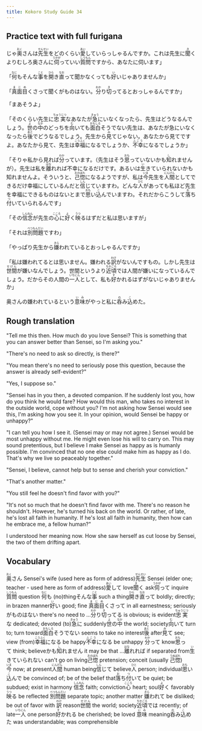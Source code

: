 ```yaml
---
title: Kokoro Study Guide 34
---
```


## Practice text with full furigana

<p>
じゃ<ruby><rb>奥</rb><rt>おく</rt></ruby>さんは<ruby><rb>先生</rb><rt>せんせい</rt></ruby>をどのくらい<ruby><rb>愛</rb><rt>あい</rt></ruby>していらっしゃるんですか。これは先生に<ruby><rb>聞</rb><rt>き</rt></ruby>くよりむしろ奥さんに<ruby><rb>伺</rb><rt>うかが</rt></ruby>っていい<ruby><rb>質問</rb><rt>しつもん</rt></ruby>ですから、あなたに伺います」
</p>

<p>
「<ruby><rb>何</rb><rt>なに</rt></ruby>もそんな<ruby><rb>事</rb><rt>こと</rt></ruby>を<ruby><rb>開</rb><rt>ひら</rt></ruby>き<ruby><rb>直</rb><rt>なお</rt></ruby>って聞かなくっても<ruby><rb>好</rb><rt>い</rt></ruby>いじゃありませんか」
</p>

<p>
「<ruby><rb>真面目</rb><rt>まじめ</rt></ruby>くさって聞くがものはない。<ruby><rb>分</rb><rt>わか</rt></ruby>り<ruby><rb>切</rb><rt>き</rt></ruby>ってるとおっしゃるんですか」
</p>

<p>「まあそうよ」</p>
<p>
「そのくらい先生に<ruby><rb>忠実</rb><rt>ちゅうじつ</rt></ruby>なあなたが<ruby><rb>急</rb><rt>きゅう</rt></ruby>にいなくなったら、先生はどうなるんでしょう。<ruby><rb>世</rb><rt>よ</rt></ruby>の<ruby><rb>中</rb><rt>なか</rt></ruby>のどっちを<ruby><rb>向</rb><rt>む</rt></ruby>いても<ruby><rb>面白</rb><rt>おもしろ</rt></ruby>そうでない先生は、あなたが急にいなくなったら<ruby><rb>後</rb><rt>あと</rt></ruby>でどうなるでしょう。先生から<ruby><rb>見</rb><rt>み</rt></ruby>てじゃない。あなたから見てですよ。あなたから見て、先生は<ruby><rb>幸福</rb><rt>こうふく</rt></ruby>になるでしょうか、<ruby><rb>不幸</rb><rt>ふこう</rt></ruby>になるでしょうか」
</p>

<p>
「そりゃ私から見れば<ruby><rb>分</rb><rt>わか</rt></ruby>っています。（先生はそう<ruby><rb>思</rb><rt>おも</rt></ruby>っていないかも<ruby><rb>知</rb><rt>し</rt></ruby>れませんが）。先生は私を<ruby><rb>離</rb><rt>はな</rt></ruby>れれば不幸になるだけです。あるいは<ruby><rb>生</rb><rt>い</rt></ruby>きていられないかも知れませんよ。そういうと、<ruby><rb>己惚</rb><rt>おのぼれ</rt></ruby>になるようですが、私は<ruby><rb>今</rb><rt>いま</rt></ruby>先生を<ruby><rb>人間</rb><rt>にんげん</rt></ruby>としてできるだけ幸福にしているんだと<ruby><rb>信</rb><rt>しん</rt></ruby>じていますわ。どんな<ruby><rb>人</rb><rt>ひと</rt></ruby>があっても私ほど先生を幸福にできるものはないとまで<ruby><rb>思</rb><rt>おも</rt></ruby>い<ruby><rb>込</rb><rt>こ</rt></ruby>んでいますわ。それだからこうして<ruby><rb>落</rb><rt>お</rt></ruby>ち<ruby><rb>付</rb><rt>つ</rt></ruby>いていられるんです」
</p>

<p>
「その<ruby><rb>信念</rb><rt>しんねん</rt></ruby>が先生の<ruby><rb>心</rb><rt>こころ</rt></ruby>に<ruby><rb>好</rb><rt>よ</rt></ruby>く<ruby><rb>映</rb><rt>うつ</rt></ruby>るはずだと私は思いますが」
</p>

<p>
「それは<ruby><rb>別問題</rb><rt>べつもんだい</rt></ruby>ですわ」
</p>

<p>
「やっぱり先生から<ruby><rb>嫌</rb><rt>きら</rt></ruby>われているとおっしゃるんですか」
</p>

<p>
「私は嫌われてるとは思いません。嫌われる<ruby><rb>訳</rb><rt>わけ</rt></ruby>がないんですもの。しかし先生は<ruby><rb>世間</rb><rt>せけん</rt></ruby>が嫌いなんでしょう。世間というより<ruby><rb>近頃</rb><rt>ちかごろ</rt></ruby>では人間が嫌いになっているんでしょう。だからその人間の<ruby><rb>一人</rb><rt>いちにん</rt></ruby>として、私も<ruby><rb>好</rb><rt>す</rt></ruby>かれるはずがないじゃありませんか」
</p>

<p>
奥さんの嫌われているという<ruby><rb>意味</rb><rt>いみ</rt></ruby>がやっと私に<ruby><rb>呑</rb><rt>の</rt></ruby>み<ruby><rb>込</rb><rt>こ</rt></ruby>めた。
</p>


## Rough translation

"Tell me this then. How much do you love Sensei? This is something that you can answer better than Sensei, so I'm asking you."

"There's no need to ask so directly, is there?"

"You mean there's no need to seriously pose this question, because the answer is already self-evident?"

"Yes, I suppose so."

"Sensei has in you then, a devoted companion. If he suddenly lost you, how do you think he would fare? How would this man, who takes no interest in the outside world, cope without you? I'm not asking how Sensei would see this, I'm asking how you see it. In your opinion, would Sensei be happy or unhappy?"

"I can tell you how I see it. (Sensei may or may not agree.) Sensei would be most unhappy without me. He might even lose his will to carry on. This may sound pretentious, but I believe I make Sensei as happy as is humanly possible. I'm convinced that no one else could make him as happy as I do. That's why we live so peaceably together."

"Sensei, I believe, cannot help but to sense and cherish your conviction."

"That's another matter."

"You still feel he doesn't find favor with you?"

"It's not so much that he doesn't find favor with me. There's no reason he shouldn't. However, he's turned his back on the world. Or rather, of late, he's lost all faith in humanity. If he's lost all faith in humanity, then how can he embrace me, a fellow human?"

I understood her meaning now. How she saw herself as cut loose by Sensei, the two of them drifting apart. 


## Vocabulary

<p>
<span class="vocabstudy"><ruby><rb>奥</rb><rt>おく</rt></ruby>さん&nbsp;Sensei's wife (used here as form of address)</span><span class="vocabstudy"><ruby><rb>先生</rb><rt>せんせい</rt></ruby>&nbsp;Sensei (elder one; teacher - used here as form of address)</span><span class="vocabstudy"><ruby><rb>愛</rb><rt>あい</rt></ruby>して&nbsp;love</span><span class="vocabstudy"><ruby><rb>聞</rb><rt>き</rt></ruby>く&nbsp;ask</span><span class="vocabstudy"><ruby><rb>伺</rb><rt>うかが</rt></ruby>って&nbsp;inquire</span><span class="vocabstudy"><ruby><rb>質問</rb><rt>しつもん</rt></ruby>&nbsp;question</span>
<span class="vocabstudy"><ruby><rb>何</rb><rt>なに</rt></ruby>も&nbsp;(no)thing</span><span class="vocabstudy">そんな<ruby><rb>事</rb><rt>こと</rt></ruby>&nbsp;such a thing</span><span class="vocabstudy"><ruby><rb>開</rb><rt>ひら</rt></ruby>き<ruby><rb>直</rb><rt>なお</rt></ruby>って&nbsp;boldly; directly; in brazen manner</span><span class="vocabstudy"><ruby><rb>好</rb><rt>い</rt></ruby>い&nbsp;good; fine</span>
<span class="vocabstudy"><ruby><rb>真面目</rb><rt>まじめ</rt></ruby>くさって&nbsp;in all earnestness; seriously</span><span class="vocabstudy">がものはない&nbsp;there's no need to ...</span><span class="vocabstudy"><ruby><rb>分</rb><rt>わか</rt></ruby>り<ruby><rb>切</rb><rt>き</rt></ruby>ってる&nbsp;is obvious; is evident</span>
<span class="vocabstudy"><ruby><rb>忠実</rb><rt>ちゅうじつ</rt></ruby>な&nbsp;dedicated; devoted (to)</span><span class="vocabstudy"><ruby><rb>急</rb><rt>きゅう</rt></ruby>に&nbsp;suddenly</span><span class="vocabstudy"><ruby><rb>世</rb><rt>よ</rt></ruby>の<ruby><rb>中</rb><rt>なか</rt></ruby>&nbsp;the world; society</span><span class="vocabstudy"><ruby><rb>向</rb><rt>む</rt></ruby>いて&nbsp;turn to; turn toward</span><span class="vocabstudy"><ruby><rb>面白</rb><rt>おもしろ</rt></ruby>そうでない&nbsp;seems to take no interest</span><span class="vocabstudy"><ruby><rb>後</rb><rt>あと</rt></ruby>&nbsp;after</span><span class="vocabstudy"><ruby><rb>見</rb><rt>み</rt></ruby>て&nbsp;see; view (from)</span><span class="vocabstudy"><ruby><rb>幸福</rb><rt>こうふく</rt></ruby>になる&nbsp;be happy</span><span class="vocabstudy"><ruby><rb>不幸</rb><rt>ふこう</rt></ruby>になる&nbsp;be unhappy</span>
<span class="vocabstudy"><ruby><rb>分</rb><rt>わか</rt></ruby>って&nbsp;know</span><span class="vocabstudy"><ruby><rb>思</rb><rt>おも</rt></ruby>って&nbsp;think; believe</span><span class="vocabstudy">かも<ruby><rb>知</rb><rt>し</rt></ruby>れません&nbsp;it may be that ...</span><span class="vocabstudy"><ruby><rb>離</rb><rt>はな</rt></ruby>れれば&nbsp;if separated from</span><span class="vocabstudy"><ruby><rb>生</rb><rt>い</rt></ruby>きていられない&nbsp;can't go on living</span><span class="vocabstudy"><ruby><rb>己惚</rb><rt>おのぼれ</rt></ruby>&nbsp;pretension; conceit (usually <ruby><rb>己惚</rb><rt>うぬぼれ</rt></ruby>)</span><span class="vocabstudy"><ruby><rb>今</rb><rt>いま</rt></ruby>&nbsp;now; at present</span><span class="vocabstudy"><ruby><rb>人間</rb><rt>にんげん</rt></ruby>&nbsp;human being</span><span class="vocabstudy"><ruby><rb>信</rb><rt>しん</rt></ruby>じて&nbsp;believe</span><span class="vocabstudy"><ruby><rb>人</rb><rt>ひと</rt></ruby>&nbsp;person; individual</span><span class="vocabstudy"><ruby><rb>思</rb><rt>おも</rt></ruby>い<ruby><rb>込</rb><rt>こ</rt></ruby>んで&nbsp;be convinced of; be of the belief that</span><span class="vocabstudy"><ruby><rb>落</rb><rt>お</rt></ruby>ち<ruby><rb>付</rb><rt>つ</rt></ruby>いて&nbsp;be quiet; be subdued; exist in harmony</span>
<span class="vocabstudy"><ruby><rb>信念</rb><rt>しんねん</rt></ruby>&nbsp;faith; conviction</span><span class="vocabstudy"><ruby><rb>心</rb><rt>こころ</rt></ruby>&nbsp;heart; soul</span><span class="vocabstudy"><ruby><rb>好</rb><rt>よ</rt></ruby>く&nbsp;favorably</span><span class="vocabstudy"><ruby><rb>映</rb><rt>うつ</rt></ruby>る&nbsp;be reflected</span>
<span class="vocabstudy"><ruby><rb>別問題</rb><rt>べつもんだい</rt></ruby>&nbsp;separate topic; another matter</span>
<span class="vocabstudy"><ruby><rb>嫌</rb><rt>きら</rt></ruby>われて&nbsp;be disliked; be out of favor with</span>
<span class="vocabstudy"><ruby><rb>訳</rb><rt>わけ</rt></ruby>&nbsp;reason</span><span class="vocabstudy"><ruby><rb>世間</rb><rt>せけん</rt></ruby>&nbsp;the world; society</span><span class="vocabstudy"><ruby><rb>近頃</rb><rt>ちかごろ</rt></ruby>では&nbsp;recently; of late</span><span class="vocabstudy"><ruby><rb>一人</rb><rt>いちにん</rt></ruby>&nbsp;one person</span><span class="vocabstudy"><ruby><rb>好</rb><rt>す</rt></ruby>かれる&nbsp;be cherished; be loved</span>
<span class="vocabstudy"><ruby><rb>意味</rb><rt>いみ</rt></ruby>&nbsp;meaning</span><span class="vocabstudy"><ruby><rb>呑</rb><rt>の</rt></ruby>み<ruby><rb>込</rb><rt>こ</rt></ruby>めた&nbsp;was understandable; was comprehensible</span>
</p>
